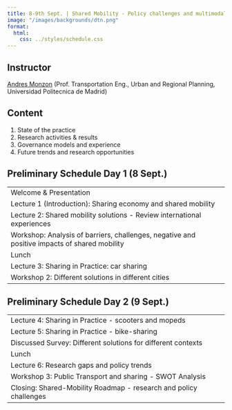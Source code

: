```yaml
---
title: 8-9th Sept. | Shared Mobility - Policy challenges and multimodal solutions
image: "/images/backgrounds/dtn.png"
format:
  html:
    css: ../styles/schedule.css
---
```


## Instructor
[Andres Monzon](/speakers/amonzon.html) (Prof. Transportation Eng., Urban and Regional Planning, Universidad Politecnica de Madrid)

## Content
1. State of the practice
2. Research activities & results
3. Governance models and experience
4. Future trends and research opportunities


## Preliminary Schedule Day 1 (8 Sept.)
::: {.schedule-courses}
|  |
| ---- |
| <span class="event-outline-blue"></span> Welcome & Presentation |
| <span class="event-filled-green"></span> Lecture 1 (Introduction): Sharing economy and shared mobility     |
| <span class="event-filled-green"></span> Lecture 2: Shared mobility solutions - Review international experiences    |
| <span class="event-filled-orange"></span> Workshop: Analysis of barriers, challenges, negative and positive impacts of shared mobility  |
| <span class="event-outline-blue"></span> Lunch |
| <span class="event-filled-green"></span> Lecture 3: Sharing in Practice: car sharing  |
| <span class="event-filled-orange"></span> Workshop 2: Different solutions in different cities |
:::

## Preliminary Schedule Day 2 (9 Sept.)
::: {.schedule-courses}
|  |
| ---- |
| <span class="event-filled-green"></span> Lecture 4: Sharing in Practice - scooters and mopeds  |
| <span class="event-filled-green"></span> Lecture 5: Sharing in Practice - bike-sharing |
| <span class="event-filled-green"></span> Discussed Survey: Different solutions for different contexts |
| <span class="event-outline-blue"></span> Lunch |
| <span class="event-filled-green"></span> Lecture 6: Research gaps and policy trends |
| <span class="event-filled-orange"></span> Workshop 3: Public Transport and sharing - SWOT Analysis |
| <span class="event-filled-blue"></span> Closing: Shared-Mobility Roadmap - research and policy challenges |
:::